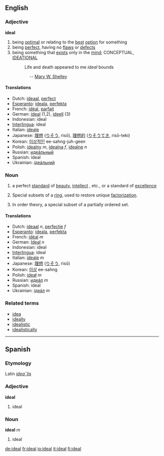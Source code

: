 ==English==

===Adjective===
'''ideal'''
# being [[optimal]] or relating to the [[best]] [[option]] for something
# being [[perfect]], having no [[flaw]]s or [[defect]]s
# being something that [[exist]]s only in the [[mind]]; CONCEPTUAL, [[ideational|IDEATIONAL]]
#:Life and death appeared to me ''ideal'' bounds
:::::::::-- [[Wikipedia:Mary W. Shelley|Mary W. Shelley]]

====Translations====
*Dutch: [[ideaal]], [[perfect]]
*[[Esperanto]]: [[ideala]], [[perfekta]]
*French: [[idéal]], [[parfait]]
*German: [[ideal]] (1,2), [[ideell]] (3)
*Indonesian: ideal
*[[Interlingua]]: ideal
*Italian: [[ideale]]
*Japanese: [[理想]] ([[りそう]], risō), [[理想的]] ([[りそうてき]], risō-teki)
*Korean: [[이상적인]] ee-sahng-juh-geen
*Polish: [[idealny]] ''m'', [[idealna]] ''f'', [[idealne]] ''n''
*Russian: [[идеáльный]]
*Spanish: ideal
*Ukrainian: [[iдеáльний]]

===Noun===
{{en-noun-reg}}
# a perfect [[standard]] of [[beauty]], [[intellect]] , etc., or a standard of [[excellence]]
# {{numbertheory}} Special subsets of a [[ring]], used to restore unique [[factorization]].
# {{mathematics}} In order theory, a special subset of a partially ordered set.

====Translations====
*Dutch: [[ideaal]] ''n'', [[perfectie]] ''f''
*[[Esperanto]]: [[ideala]], [[perfekta]]
*French: [[idéal]] ''m''
*German: [[Ideal]] ''n''
*Indonesian: ideal
*[[Interlingua]]: ideal
*Italian: [[ideale]] ''m''
*Japanese: [[理想]] ([[りそう]], risō)
*Korean: [[이상]] ee-sahng
*Polish: [[ideał]] ''m''
*Russian: [[идеáл]] ''m''
*Spanish: ideal
*Ukrainian: [[iдеáл]] ''m''

===Related terms===
*[[idea]]
*[[ideally]]
*[[idealistic]]
*[[idealistically]]

----

==Spanish==
===Etymology===
Latin ''[[idealis|idea¯lis]]''

===Adjective===
'''ideal'''

# ideal

===Noun===
'''ideal''' ''m''

# ideal

[[de:ideal]]
[[fr:ideal]]
[[io:ideal]]
[[it:ideal]]
[[fi:ideal]]